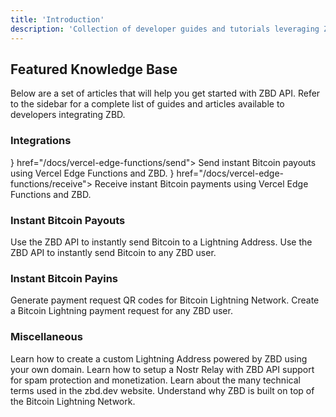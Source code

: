 ```yaml
---
title: 'Introduction'
description: 'Collection of developer guides and tutorials leveraging ZBD API.'
---
```


## Featured Knowledge Base

Below are a set of articles that will help you get started with ZBD API. Refer to the sidebar for a complete list of guides and articles available to developers integrating ZBD.

### Integrations

<CardGroup cols={2}>
  <Card title="Send Bitcoin with Vercel" icon={<svg width="30" height="25" viewBox="0 0 76 65" fill="none" xmlns="http://www.w3.org/2000/svg"><path d="M37.5274 0L75.0548 65H0L37.5274 0Z" fill="#000000"/></svg>} href="/docs/vercel-edge-functions/send">
    Send instant Bitcoin payouts using Vercel Edge Functions and ZBD.
  </Card>
  <Card title="Receive Bitcoin with Vercel" icon={<svg width="30" height="25" viewBox="0 0 76 65" fill="none" xmlns="http://www.w3.org/2000/svg"><path d="M37.5274 0L75.0548 65H0L37.5274 0Z" fill="#000000"/></svg>} href="/docs/vercel-edge-functions/receive">
    Receive instant Bitcoin payments using Vercel Edge Functions and ZBD.
  </Card>
</CardGroup>

### Instant Bitcoin Payouts

<CardGroup cols={2}>
  <Card title="Send Bitcoin to a Lightning Address" icon="bolt" color="#ff9900" href="/knowledge-base/payouts/lightning-address">
    Use the ZBD API to instantly send Bitcoin to a Lightning Address.
  </Card>
  <Card title="Send Bitcoin to a ZBD User" icon="circle-user" color="#ff9900" href="/knowledge-base/payouts/zbd-user">
    Use the ZBD API to instantly send Bitcoin to any ZBD user.
  </Card>
</CardGroup>

### Instant Bitcoin Payins

<CardGroup cols={2}>
  <Card title="Create Lightning Charge QR codes" icon="qrcode" color="#00c2ff" href="/knowledge-base/payins/charges">
    Generate payment request QR codes for Bitcoin Lightning Network.
  </Card>
  <Card title="Request Bitcoin from ZBD User" icon="circle-user" color="#00c2ff" href="/knowledge-base/payins/zbd-user">
    Create a Bitcoin Lightning payment request for any ZBD user.
  </Card>
</CardGroup>

### Miscellaneous

<CardGroup cols={2}>
  <Card title="Custom Lightning Addresses with ZBD" icon="at" color="#000000" href="/knowledge-base/guides/custom-lightning-address">
    Learn how to create a custom Lightning Address powered by ZBD using your own domain.
  </Card>
  <Card title="Set Up a Nostr Relay with ZBD" icon="hashtag" color="#000000" href="/knowledge-base/guides/nostr-relay">
    Learn how to setup a Nostr Relay with ZBD API support for spam protection and monetization.
  </Card>
  <Card title="Docs Glossary" icon="books" color="#000000" href="/knowledge-base/glossary">
    Learn about the many technical terms used in the zbd.dev website.
  </Card>
  <Card title="Bitcoin Lightning Network" icon="bitcoin" color="#000000" href="/knowledge-base/lightning-network">
    Understand why ZBD is built on top of the Bitcoin Lightning Network.
  </Card>
</CardGroup>
